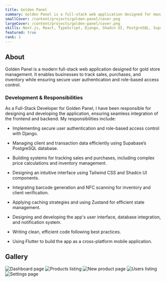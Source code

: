 ```yaml
---
title: Golden Panel
summary: Golden Panel is a full-stack web application designed for managing gold store sales, purchases, and inventory with advanced tracking and security features.
smallCover: /content/projects/golden-panel/cover.png
largeCover: /content/projects/golden-panel/cover.png
skills: Next.js, React, TypeScript, Django, Shadcn UI, PostgreSQL, Supabase, Zenstack, Git, GitHub
featured: true
rank: 1
---
```


## About

Golden Panel is a modern full-stack web application designed for gold store management. It enables businesses to track sales, purchases, and inventory while ensuring secure user authentication and role-based access control.

### Development & Responsibilities

As a Full-Stack Developer for Golden Panel, I have been responsible for designing and developing the application, ensuring seamless integration of the frontend and backend. My responsibilities include:

- Implementing secure user authentication and role-based access control with Django.
- Managing client and transaction data efficiently using Supabase’s PostgreSQL database.
- Building systems for tracking sales and purchases, including complex price calculations and inventory management.
- Designing an intuitive interface using Tailwind CSS and Shadcn UI components.
- Integrating barcode generation and NFC scanning for inventory and client verification.
- Applying caching strategies and using Zustand for efficient state management.

- Designing and developing the app's user interface, database integration, and notification system.
- Writing clean, efficient code following best practices.
- Using Flutter to build the app as a cross-platform mobile application.


## Gallery

<div className="grid gap-1 sm:grid-cols-2 [&_*]:m-0 [&_img]:object-cover">
  <Image src="cover.png" alt="Dashboard page" linkClassName="row-span-2 h-full" />
  <Image src="products.png" alt="Products listing" />
  <Image src="newproduct.png" alt="New product page" />
  <Image src="users.png" alt="Users listing" />
  <Image src="settings.png" alt="Settings page" />
</div>